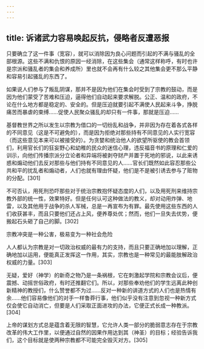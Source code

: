 ```yaml
---
---
---
```

title: 诉诸武力容易唤起反抗，侵略者反遭恶报
---




只要确立了这一件事（宽容），就可以消除因为良心问题而引起的不满与骚乱的全部根源。这些不满和仇恨的原因一经消除，在这些集会（通常这样称呼，有时也许是宗派和骚乱者的集会和养成所）里也就不会再有什么较之其他集会更不那么平静和容易引起骚乱的东西了。

如果说人们参与了叛乱阴谋，那并不是因为他们在集会时受到了宗教的鼓动，而是因为他们蒙受了苦难和压迫，逼得他们自动起来要求解脱。公正、温和的政府，不论在什么地方都是稳定的、安全的。但是压迫就要引起不满使人民起来斗争，挣脱痛苦而暴虐的束缚……促使人民聚众骚乱的却只有一件事，那就是压迫……

基督教世界之所以发生以宗教为借口的一切纷乱和战争，并非因为存在着各式各样的不同意见（这是不可避免的），而是因为拒绝对那些持有不同意见的人实行宽容（而这些意见本来可以被接受的）。为贪婪和统治他人的欲望所驱使的教会首领们，利用官长们的狂妄野心和幼稚的民众的迷信心理，违反福音书的原理和仁爱的训示，向他们传播宗派分立论者和异端将被剥夺财产并置于死地的邪说，以此来诱惑和煽动他们去反对那些与他们持有不同意见的人……官长们既然如此容忍那些公共和平的扰乱者和煽动者，人们也就有理由怀疑，他们是不是被引诱去参与了赃物的分配。[301]

不可否认，用死刑恐吓那些对于统治宗教抱怀疑态度的人们，以及用死刑来维持宗教外部的统一性，效果特好。但是任何认可这种做法的教义，却对动用炸弹、地雷，以及其他用于战争的杀人军械，总是一再宣布为有罪。最先使用这些东西的人们收获甚丰，而且只要他们还占上风，便养尊处优；然而，他们一旦失去优势，便搬起石头砸了自己的脚。[302]

宗教冲突是一种公害，极易变为一种社会危险

人人都认为宗教是对一切政治权威的最有力的支持，而且只要正确地加以理解，正确地加以运用，便能真正发挥这一作用，其实，宗教也是一种常见的最能肢解政治权威的力量。[303]

无疑，爱好（神学）的新奇之物乃是一条祸根，它在刺激起学院和宗教会议后，便震撼、动摇世俗政府，有时还推翻它们。所以，对那些奉劝他们的学生远离此种创新精神的教授们，什么赞誉都不为过……反对一种新的讲道方式的人们也是热情有余……他们容易像他们的对手一样鲁莽行事，他们似乎没有注意到忽视一种新方式仅会使它自动消亡，但要是人们采取正面进攻的办法，它便正式长成一种教派。[304]

上帝的谋划方式总是蕴含着无限的智慧，它允许人类一部分的脆弱意志存在于宗教改革的伟大工作里，以便通过自然的因果作用达到其（神圣）的目标；经验告诉我们，这个目标就是使两种宗教都不可能完全毁灭对方。[305]